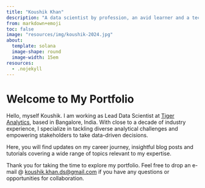 ```yaml
---
title: "Koushik Khan"
description: "A data scientist by profession, an avid learner and a techie by heart."
from: markdown+emoji
toc: false
image: "resources/img/koushik-2024.jpg"
about:
  template: solana
  image-shape: round
  image-width: 15em
resources:
  - .nojekyll
---
```


# Welcome to My Portfolio

Hello, myself Koushik. I am working as Lead Data Scientist at [Tiger Analytics](https://www.tigeranalytics.com/), based in Bangalore, India. With close to a decade of industry experience, I specialize in tackling diverse analytical challenges and empowering stakeholders to take data-driven decisions.

Here, you will find updates on my career journey, insightful blog posts and tutorials covering a wide range of topics relevant to my expertise.

Thank you for taking the time to explore my portfolio. Feel free to drop an e-mail @ [koushik.khan.ds@gmail.com](mailto:koushik.khan.ds@gmail.com) if you have any questions or opportunities for collaboration.
